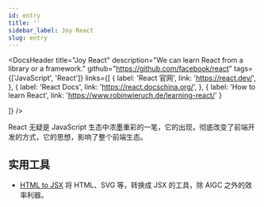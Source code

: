 ```yaml
---
id: entry
title: ''
sidebar_label: Joy React
slug: entry
---
```



<DocsHeader
  title="Joy React"
  description="We can learn React from a library or a framework."
  github="https://github.com/facebook/react"
  tags={['JavaScript', 'React']}
  links={[
    {
      label: 'React 官网',
      link: 'https://react.dev/',
    },
    {
      label: 'React Docs',
      link: 'https://react.docschina.org/',
    },
    {
        label: 'How to learn React',
        link: 'https://www.robinwieruch.de/learning-react/'
    }

]}
/>

React 无疑是 JavaScript 生态中浓墨重彩的一笔，它的出现，彻底改变了前端开发的方式，它的思想，影响了整个前端生态。

## 实用工具

- [HTML to JSX](https://transform.tools/html-to-jsx) 将 HTML、SVG 等，转换成 JSX 的工具，除 AIGC 之外的效率利器。
